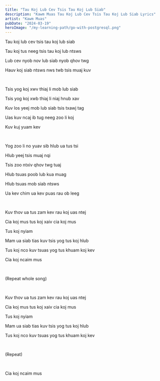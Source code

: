 ```yaml
---
title: "Tau Koj Lub Cev Tsis Tau Koj Lub Siab"
description: "Kawm Muas Tau Koj Lub Cev Tsis Tau Koj Lub Siab Lyrics"
artist: "Kawm Muas"
pubDate: "2024-03-19"
heroImage: "/my-learning-path/go-with-postgresql.png"
---
```


Tau koj lub cev tsis tau koj lub siab

Tau koj tus neeg tsis tau koj lub ntsws

Lub cev nyob nov lub siab nyob qhov twg

Hauv koj siab ntsws nws twb tsis muaj kuv

<br />

Tsis yog koj xwv thiaj li mob lub siab

Tsis yog koj xwb thiaj li niaj hnub xav

Kuv los yeej mob lub siab tsis txawj tag

Uas kuv ncaj ib tug neeg zoo li koj

Kuv kuj yuam kev

<br />

Yog zoo li no yuav sib hlub ua tus tsi

Hlub yeej tsis muaj nqi

Tsis zoo ntxiv qhov twg tuaj

Hlub tsuas poob lub kua muag

Hlub tsuas mob siab ntsws

Ua kev chim ua kev puas rau ob leeg

<br />

Kuv thov ua tus zam kev rau koj uas ntej

Cia koj mus tus koj xaiv cia koj mus

Tus koj nyiam

Mam ua siab tias kuv tsis yog tus koj hlub

Tus koj nco kuv tsuas yog tus khuam koj kev

Cia koj ncaim mus

<br />

(Repeat whole song)

<br />

Kuv thov ua tus zam kev rau koj uas ntej

Cia koj mus tus koj xaiv cia koj mus

Tus koj nyiam

Mam ua siab tias kuv tsis yog tus koj hlub

Tus koj nco kuv tsuas yog tus khuam koj kev

<br />

(Repeat)

<br />

Cia koj ncaim mus

